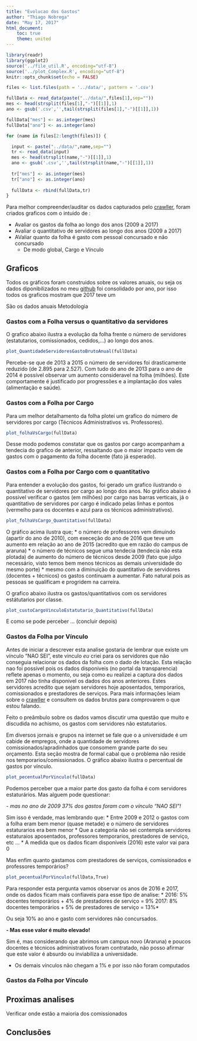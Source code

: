 ```yaml
---
title: "Evolucao dos Gastos"
author: "Thiago Nobrega"
date: "May 17, 2017"
html_document:
    toc: true
    theme: united
---
```


```r
library(readr)
library(ggplot2)
source('../file_util.R', encoding="utf-8")
source('../plot_Complex.R', encoding="utf-8")
knitr::opts_chunk$set(echo = FALSE)
```

```r
files <- list.files(path = '../data/', pattern = '.csv')

fullData <- read_data(paste("../data/",files[1],sep=""))
mes <- head(strsplit(files[1],"-")[[1]],1)
ano <- gsub('.csv','',tail(strsplit(files[1],"-")[[1]],1))

fullData["mes"] <- as.integer(mes)
fullData["ano"] <- as.integer(ano)

for (name in files[2:length(files)]) {

  input <- paste("../data/",name,sep="")
  tr <- read_data(input)
  mes <- head(strsplit(name,"-")[[1]],1)
  ano <- gsub('.csv','',tail(strsplit(name,"-")[[1]],1))
  
  tr["mes"] <- as.integer(mes)
  tr["ano"] <- as.integer(ano)
  
  fullData <- rbind(fullData,tr)
}
```

Para melhor compreender/auditar os dados capturados pelo [crawller](https://github.com/thiagonobrega/uepbOD), foram criados graficos com o intuido de :

 * Avaliar os gastos da folha ao longo dos anos (2009 a 2017)
 * Avaliar o quantitativo de servidores ao longo dos anos (2009 a 2017)
 * AValiar quanto da folha é gasto com pessoal concursado e não concursado
    - De modo global, Cargo e Vínculo 

## Graficos

Todos os gráficos foram construidos sobre os valores anuais, ou seja os dados diponibilizados no meu [github](https://github.com/thiagonobrega/uepbOD/tree/master/data) foi consolidado por ano, por isso todos os graficos mostram que 2017 teve um

São os dados anuais
Metodologia

###  Gastos com a Folha versus o quantitativo da servidores

O grafico abaixo ilustra a evolução da folha frente o número de servidores (estatutarios, comissionados, cedidos,...) ao longo dos anos.

```r
plot_QuantidadeServidoresGastoBrutoAnual(fullData)
```

Percebe-se que de 2013 a 2015 o número de servidores foi drasticamente reduzido (de 2.895 para 2.527). Com tudo do ano de 2013 para o ano de 2014 é possível observar um aumento consideravel na folha (milhões). Este comportamente é justificado por progressões e a implantação dos vales (alimentação e saúde).

###  Gastos com a Folha por Cargo

Para um melhor detalhamento da folha plotei um grafico do número de servidores por cargo (Técnicos Administrativos vs. Professores).

```r
plot_folhaVsCargo(fullData)
```

Desse modo podemos constatar que os gastos por cargo acompanham a tendecia do grafico de anterior, ressaltando que o maior impacto vem de gastos com o pagamento da folha docente (fato já esperado).

### Gastos com a Folha por Cargo com o quantitativo

Para entender a evolução dos gastos, foi gerado um grafico ilustrando o quantitativo de servidores por cargo ao longo dos anos. No gráfico abaixo é possivel verificar o gastos (em milhões) por cargo nas barras verticais, já o quantitativo de servidores por cargo é indicado pelas linhas e pontos (vermelho para os docentes e azul para os técnicos administrativos).

```r
plot_folhaVsCargo_Quantitativo(fullData)
```

O gráfico acima ilustra que; 
 * o número de professores vem dimuindo (apartir do ano de 2010), com execeção do ano de 2016 que teve um aumento em relação ao ano de 2015 (acredito que em razão do campus de araruna)
 * o número de técnicos segue uma tendecia (tendecia não esta plotada) de aumento do número de técnicos desde 2009 (fato que julgo necessário, visto temos bem menos técnicos as demais universidade do mesmo porte)
 * mesmo com a diminuição do quantitativo de servidores (docentes + técnicos) os gastos continuam a aumentar. Fato natural pois as pessoas se qualificam e progridem na carreira.

O grafico abaixo ilustra os gastos/quantitativos com os servidores estátutarios por classe.

```r
plot_custoCargoVinculoEstatutario_Quantitativo(fullData)
```

E como se pode perceber ... (concluir depois)

### Gastos da Folha por Vínculo

Antes de iniciar a descrever esta analise gostaria de lembrar que existe um vínculo "NAO SEI", este vinculo *eu* criei para os servidores que não conseguia relacionar os dados da folha com o dado de lotação. Esta relação nao foi possivel pois os dados disponiveis (no portal da transparencia) reflete apenas o momento, ou seja como eu realizei a captura dos dados em 2017 não tinha disponivel os dados dos anos anteriores. Estes servidores acredito que sejam servidores hoje aposentados, temporarios, comissionados e prestadores de serviços. Para mais informações leiam sobre o [crawller](https://github.com/thiagonobrega/uepbOD) e consultem os dados brutos para comprovarem o que estou falando.

Feito o preâmbulo sobre os dados vamos discutir uma questão que muito e discudida no achismo, os gastos com servidores não estatutarios.

Em diversos jornais e grupos na internet se fale que o a universidade é um cabide de empregos, onde a quantidade de servidores comissionados/apradinhados que consomem grande parte do seu orçamento. Esta seção mostra de formal cabal que o problema não reside nos temporarios/comissionados. O gráfico abaixo ilustra o percentual de gastos por vínculo.

```r
plot_pecentualPorVinculo(fullData)
```

Podemos perceber que a maior parte dos gasto da folha é com servidores estaturários. Mas alguem pode questionar:

*- mas no ano de 2009 37% dos gastos foram com o vínculo "NAO SEI"!*

Sim isso é verdade, mas lembrando que: 
 * Entre 2009 e 2012 o gastos com a folha eram bem menor (quase metade) e o número de servidores estaturarios era bem menor
 * Que a categoria não sei contempla servidores estaturaios aposentados, professores temporarios, prestadores de serviço, etc ...
 * A medida que os dados ficam disponiveis (2016) este valor vai para 0

Mas enfim quanto gastamos com prestadores de serviços, comissionados e professores temporários? 

```r
plot_pecentualPorVinculo(fullData,True)
```

Para responder esta pergunta vamos observar os anos de 2016 e 2017, onde os dados ficam mais confiaveis para esse tipo de analise:
 * 2016: 5% docentes temporários + 4% de prestadores de serviço = 9%*
 * 2017: 8% docentes temporários + 5% de prestadores de serviço = 13%*
 
 Ou seja 10% ao ano e gasto com servidores não concursados. 
 
 **- Mas esse valor é muito elevado!**
 
 Sim é, mas considerando que abrimos um campus novo (Araruna) e poucos docentes e técnicos administrativos foram contratado, não posso afirmar que este valor é absurdo ou inviabiliza a universidade.

* Os demais vínculos não chegam a 1% e por isso não foram computados

### Gastos da Folha por Vínculo

## Proximas analises

Verificar onde estão a maioria dos comissionados

## Conclusões

